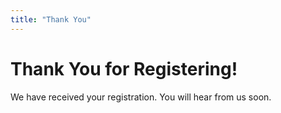 ```yaml
---
title: "Thank You"
---
```


# Thank You for Registering!

We have received your registration. You will hear from us soon.
